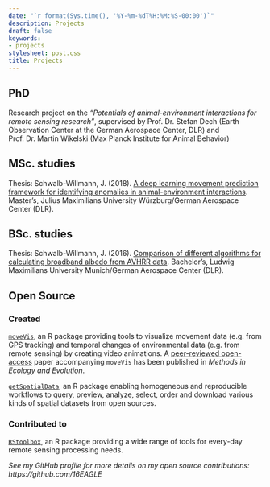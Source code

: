 ```yaml
---
date: "`r format(Sys.time(), '%Y-%m-%dT%H:%M:%S-00:00')`"
description: Projects
draft: false
keywords:
- projects
stylesheet: post.css
title: Projects
---
```


## PhD

Research project on the *"Potentials of animal-environment interactions for remote sensing research"*, supervised by Prof. Dr. Stefan Dech (Earth Observation Center at the German Aerospace Center, DLR) and Prof. Dr. Martin Wikelski (Max Planck Institute for Animal Behavior)

## MSc. studies

Thesis: Schwalb-Willmann, J. (2018). [A deep learning movement prediction framework for identifying anomalies in animal-environment interactions](https://elib.dlr.de/123853/). Master's, Julius Maximilians University Würzburg/German Aerospace Center (DLR).

## BSc. studies

Thesis: Schwalb-Willmann, J. (2016). [Comparison of different algorithms for calculating broadband albedo from AVHRR data](https://elib.dlr.de/107761/). Bachelor's, Ludwig Maximilians University Munich/German Aerospace Center (DLR).


## Open Source

### Created

[`moveVis`](http://movevis.org), an R package providing tools to visualize movement data (e.g. from GPS tracking) and temporal changes of environmental data (e.g. from remote sensing) by creating video animations. A [peer-reviewed open-access](https://doi.org/10.1111/2041-210X.13374) paper accompanying `moveVis` has been published in *Methods in Ecology and Evolution*.

[`getSpatialData`](http://jxsw.de/getSpatialData), an R package enabling homogeneous and reproducible workflows to query, preview, analyze, select, order and download various kinds of spatial datasets from open sources.

### Contributed to

[`RStoolbox`](https://bleutner.github.io/RStoolbox/), an R package providing a wide range of tools for every-day remote sensing processing needs.


*See my GitHub profile for more details on my open source contributions: https://github.com/16EAGLE*

